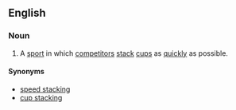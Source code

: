 ==English==
{{wikipedia}}
===Noun===
{{en-noun|-}}
#A [[sport]] in which [[competitor]]s [[stack]] [[cup]]s as [[quick]]ly as possible.
====Synonyms====
* [[speed stacking]]
* [[cup stacking]]